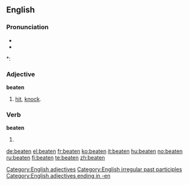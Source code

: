 ==English==

===Pronunciation===
* {{IPA|/'bitən/}}
* {{audio|en-us-beaten.ogg|Audio (US)}}

*: {{rhymes|iːtən}}

===Adjective===
'''beaten'''

# [[hit]], [[knock]].

===Verb===
'''beaten'''

# {{past participle of|[[beat]]}}
<!--this belongs on the pgae for "beat"===Translations===
* Dutch: [[geslagen]], [[geklopt]]-->

[[Category:English adjectives]]
[[Category:English irregular past participles]]
[[Category:English adjectives ending in -en]]

[[de:beaten]]
[[el:beaten]]
[[fr:beaten]]
[[ko:beaten]]
[[it:beaten]]
[[hu:beaten]]
[[no:beaten]]
[[ru:beaten]]
[[fi:beaten]]
[[te:beaten]]
[[zh:beaten]]